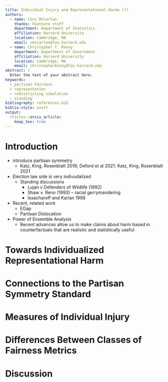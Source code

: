 ```yaml
---
title: Individual Injury and Representational Harms (?)
authors:
  - name: Cory McCartan
    thanks: Footnote stuff
    department: Department of Statistics
    affiliation: Harvard University
    location: Cambridge, MA
    email: cmccartan@fas.harvard.edu
  - name: Christopher T. Kenny
    department: Department of Government
    affiliation: Harvard University
    location: Cambridge, MA
    email: christopherkenny@fas.harvard.edu
abstract: |
  Enter the text of your abstract here.
keywords:
  - partisan fairness
  - representation
  - redistricting simulation
  - standing
bibliography: references.bib
biblio-style: unsrt
output: 
  rticles::arxiv_article:
    keep_tex: true
---
```


# Introduction

- introduce partisan symmetry
  - Katz, King, Rosenblatt 2019; Deford et al 2021; Katz, King, Rosenblatt 2021


- Election law side is very indivudalized
  - Standing discussions 
    - Lujan v Defenders of Wildlife (1992)
    - Shaw v. Reno (1993) -- racial gerrymandering
    - Issacharoff and Karlan 1998
    
- Recent, related work
  - EGap
  - Partisan Dislocation

- Power of Ensemble Analysis
  - Recent advances allow us to make claims about harm based in counterfactuals that are realistic and statistically useful



# Towards Individualized Representational Harm

# Connections to the Partisan Symmetry Standard 

# Measures of Individual Injury 

# Differences Between Classes of Fairness Metrics

# Discussion

